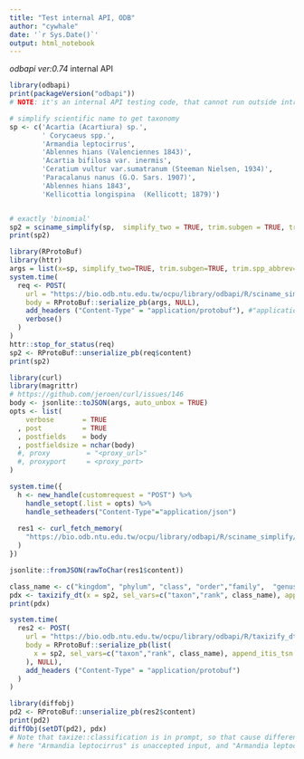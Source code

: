 ```yaml
---
title: "Test internal API, ODB"
author: "cywhale"
date: '`r Sys.Date()`'
output: html_notebook
---
```


*odbapi ver:0.74* internal API

```r
library(odbapi)
print(packageVersion("odbapi"))
# NOTE: it's an internal API testing code, that cannot run outside intranet.

# simplify scientific name to get taxonomy
sp <- c('Acartia (Acartiura) sp.', 
        ' Corycaeus spp.',
        'Armandia leptocirrus',
        'Ablennes hians (Valenciennes 1843)', 
        'Acartia bifilosa var. inermis',
        'Ceratium vultur var.sumatranum (Steeman Nielsen, 1934)',
        'Paracalanus nanus (G.O. Sars. 1907)',
        'Ablennes hians 1843',
        'Kellicottia longispina  (Kellicott; 1879)')


# exactly 'binomial'
sp2 = sciname_simplify(sp,  simplify_two = TRUE, trim.subgen = TRUE, trim.spp_abbrev = TRUE)
print(sp2)

```

```r
library(RProtoBuf)
library(httr)
args = list(x=sp, simplify_two=TRUE, trim.subgen=TRUE, trim.spp_abbrev=TRUE)
system.time(
  req <- POST(
    url = "https://bio.odb.ntu.edu.tw/ocpu/library/odbapi/R/sciname_simplify/pb",   
    body = RProtoBuf::serialize_pb(args, NULL),
    add_headers ("Content-Type" = "application/protobuf"), #"application/x-protobuf"
    verbose()
  )  
)
httr::stop_for_status(req)
sp2 <- RProtoBuf::unserialize_pb(req$content)
print(sp2)
```
```r
library(curl)
library(magrittr)
# https://github.com/jeroen/curl/issues/146
body <- jsonlite::toJSON(args, auto_unbox = TRUE)
opts <- list(
    verbose       = TRUE
  , post          = TRUE
  , postfields    = body
  , postfieldsize = nchar(body)
  #, proxy         = "<proxy_url>"
  #, proxyport     = <proxy_port>
)

system.time({
  h <- new_handle(customrequest = "POST") %>%
    handle_setopt(.list = opts) %>%
    handle_setheaders("Content-Type"="application/json")
    
  res1 <- curl_fetch_memory(
    "https://bio.odb.ntu.edu.tw/ocpu/library/odbapi/R/sciname_simplify/json", handle=h
  )
})

jsonlite::fromJSON(rawToChar(res1$content))
```
```r
class_name <- c("kingdom", "phylum", "class", "order","family",  "genus",  "species")
pdx <- taxizify_dt(x = sp2, sel_vars=c("taxon","rank", class_name), append_itis_tsn = TRUE)
print(pdx)
```
```r
system.time(
  res2 <- POST(
    url = "https://bio.odb.ntu.edu.tw/ocpu/library/odbapi/R/taxizify_dt/pb",   
    body = RProtoBuf::serialize_pb(list(
      x = sp2, sel_vars=c("taxon","rank", class_name), append_itis_tsn = TRUE
    ), NULL),
    add_headers ("Content-Type" = "application/protobuf")
  )  
)
```


```r
library(diffobj)
pd2 <- RProtoBuf::unserialize_pb(res2$content)
print(pd2)
diffObj(setDT(pd2), pdx)
# Note that taxize::classification is in prompt, so that cause difference if not manually choose right
# here "Armandia leptocirrus" is unaccepted input, and "Armandia leptocirris" is accepted name in WORMS
```
